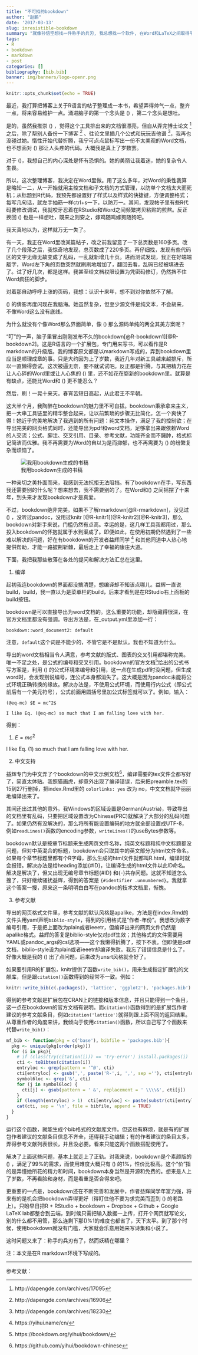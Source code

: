 ```yaml
---
title: "不可挡的bookdown"
author: "赵鹏"
date: '2017-03-13'
slug: inresistible-bookdown
summary: "就像孙悟空想找一件称手的兵刃, 我总想找一个软件, 在Word和LaTeX之间取得平衡. 现在, 她终于来了."
tags:
- R
- bookdown
- markdown
- post
categories: []
bibliography: [bib.bib]
banner: img/banners/logo-openr.png
---
```


```r
knitr::opts_chunk$set(echo = TRUE)
```

最近，我打算把博客上关于R语言的帖子整理成一本书，希望弄得帅气一点，整齐一点，将来容易维护一点。涌进脑子的第一个念头是 \(\LaTeX\) ，第二个念头是想吐。

<!--more-->

是的，虽然我推崇 \(\LaTeX\) ，觉得这个工具排出来的文档很漂亮，但自从弄完博士论文 ^[http://dapengde.com/archives/17095] 之后，除了帮别人备份一下博客 ^[http://dapengde.com/archives/16906] 、往论文里插几个公式和玩玩吉他谱 ^[http://dapengde.com/archives/18230]，我再也没碰过她。惰性开始代替折腾，我宁可点点鼠标写出一份不太美观的Word文档，也不想面对 \(\LaTeX\) 那让人头疼的代码。大概我是真上了岁数罢。

对于 \(\LaTeX\)，我想自己的内心深处是怀有恐惧的。她的美丽让我着迷，她的复杂令人生畏。

所以，这次整理博客，我决定在Word里做。用了这么多年，对Word的秉性我算是略知一二，从一开始就用主控文档和子文档的方式管理，以防单个文档太大而死机；从标题到R代码，我预先都设置好了样式以及样式的快捷键，方便调整格式；每写几句话，就左手抽筋一样ctrl+s一下，以防万一。其间，发现帖子里有些R代码要修改调试，我就咬牙忍着在RStudio和Word之间频繁拷贝粘贴的煎熬。反正换回 \(\LaTeX\) 也是一样想吐，既来之则安之，嫁鸡随鸡嫁狗随狗吧。

我天真地以为，这样就万无一失了。

有一天，我正在Word里改某篇帖子，改之前我留意了一下总页数是160多页。改了几个段落之后，我惊奇地发现，总页数成了220多页。再仔细找，发现有些代码区的文字无缘无故变成了乱码，一乱就新增几十页。进而测试发现，我正在好端端敲字，Word左下角的页数突然就刷刷地增加了，翻回去看，乱码已经被填进去了。试了好几次，都是这样。我甚至给文档权限设置为凭密码修订，仍然挡不住Word疯狂的脚步。

对着那自动呼呼上涨的页码，我想：认识十来年，想不到对你依然不了解。

\(\LaTeX\) 的倩影再度闪现在我脑海。她虽然复杂，但至少源文件是纯文本，不会胡来，不像Word这么没有底线。

为什么就没有个像Word那么界面简单，像 \(\LaTeX\) 那么源码单纯的两全其美方案呢？

“叮”的一声，脑子里冒出刚刚发布不久的bookdown[@R-bookdown1][@R-bookdown2]。这是R语言的一个扩展包，专门用来写书，可以看作是R markdown的升级版。我的博客原文都是以markdown写成的，弄到bookdown里应当是顺理成章的事。只是大约因为上了岁数，我近几年对新工具越来越排斥，所以一直懒得尝试。这次被逼无奈，要不就试试吧。反正都是折腾，与其把精力花在让人心碎的Word里或让人心焦的 \(\LaTeX\) 里，还不如花在崭新的bookdown里。就算是有缺点，还能比Word和 \(\LaTeX\) 更不能忍么？

然后，刷！一晃十来天。春宵苦短日高起，从此君王不早朝。

这大半个月，我陶醉在bookdown的魅力里不可自拔。bookdown秉承拿来主义，把一大串工具链里的精华整合起来，让以前繁琐的步骤无比简化，怎一个爽快了得！她近乎完美地解决了我遇到的所有问题：纯文本操作，满足了我的控制欲；在导出完美的网页格式同时，还能导出为pdf和word文档，足够拿出来跟依赖Word的人交流；公式、脚注、交叉引用、目录、参考文献，功能齐全而不臃肿，格式标记简洁而优雅。我不再需要为Word的自以为是而抑郁，也不再需要为 \(\LaTeX\) 的纷繁复杂而烦恼了。

![我用bookdown生成的书稿](http://dapengde.com/wp-content/uploads/2017/03/2017-03-14.png)

一种亲切之美扑面而来，我感到无法抗拒无法阻挡。有了bookdown在手，写东西我还需要别的什么呢？想来想去，我不需要别的了。在Word和\(\LaTeX\) 之间摇摆了十来年，到头来才发现bookdown才是真爱。

不过，bookdown绝非完美。如果不了解rmarkdown[@R-rmarkdown]，没见过 \(\LaTeX\) ，没听过pandoc，没用过knitr [@R-knitr1][@R-knitr2][@R-knitr3]，那么bookdown对新手来说，门槛仍然有点高。幸运的是，这几样工具我都用过，那么投入bookdown的怀抱就属于水到渠成了。即便如此，在使用初期仍然遇到了一些难以解决的问题，好在有bookdown的开发者益辉同学 ^[https://yihui.name/cn/] 和其他同道中人热心地提供帮助，才能一路披荆斩棘，最后走上了幸福的康庄大道。

下面，我把我那些散落在各处的提问和解决方法汇总在这里。

1. 编译

起初我连bookdown的界面都没搞清楚，想编译却不知该点哪儿。益辉一直说build，build，我一直以为是菜单栏的build，后来才看到是在RStudio右上面板的build按钮。

bookdown是可以直接导出为word文档的。这么重要的功能，却隐藏得很深，在官方文档里都没有强调。导出方法是，在_output.yml里添加一行：

```
bookdown::word_document2: default 
```

注意，`default`这个词是不能少的，不管它是不是默认。我也不知道为什么。

导出的word文档相当令人满意，参考文献的版式、图表的交叉引用都堪称完美。唯一不足之处，是公式的编号和交叉引用。bookdown的官方文档^[https://bookdown.org/yihui/bookdown/]给出的公式书写方案是，利用 \(\LaTeX\) 的公式环境来编号和引用，这一点在生成pdf时没问题，但生成word时，会发现别说编号，连公式本身都消失了。这大概是因为pandoc未能将公式环境正确转换的缘故。解决办法是，不使用公式环境，而使用行内公式（即公式前后有一个美元符号），公式前面用圆括号里加公式标签就可以了。例如，输入：

```
(@eq-mc) $E = mc^2$

I like Eq. (@eq-mc) so much that I am falling love with her.
```

得到：

(@eq-mc) $E = mc^2$

I like Eq. (@eq-mc) so much that I am falling love with her.

2. 中文支持

益辉专门为中文弄了个bookdown的中文示例文档^[https://github.com/yihui/bookdown-chinese]，编译需要的tex文件全都写好了，简直太体贴。我照猫画虎，却意外出现了编译错误，后来把preamble.tex的15到27行删掉，把index.Rmd里的 `colorlinks: yes` 改为 no，中文文档就华丽丽地编译出来了。

其间还出过其他的意外。我Windows的区域设置是German(Austria)，导致导出的文档里有乱码，只要把区域设置改为Chinese(PRC)就解决了大部分的乱码问题了。如果仍然有没解决的，那么将所有能设置编码的地方就全部设置成UTF-8，例如`readLines()`函数的encoding参数，`writeLines()`的useBytes参数等。

bookdown默认是按章节标题来生成网页文件名称，纯英文标题和纯中文标题都没问题，但对中英混合的标题，bookdown会只取其中的英文部分为html文件命名。如果每个章节标题里都有个R字母，那么生成的html文件就都叫R.html，编译时就会报错。解决办法是给heading添加{#ID}，让编译生成的html文件以此ID命名。解决是解决了，但又出现无编号章节标题{#ID} 和{-}共存问题。这就不知道怎么搜了，只好继续骚扰益辉，得到的答案是 `{#identifier .unnumbered}`。我就拿这个答案一搜，原来这一条明明白白写在pandoc的技术文档里，惭愧。

3. 参考文献

导出的网页格式文件里，参考文献的默认风格是apalike，方法是在index.Rmd的文件头用yaml声明`biblio-style`，得到的引用格式是“作者-年份”。我想改为数字编号引用，于是把上面改为plain或者ieeetr，但编译出来的网页文件仍然是apalike格式。益辉的答复是biblio-style仅对pdf生效；其他格式的文件需要用YAML或pandoc_args的csl选项——这个我懒得折腾了，按下不表。但即使是pdf文档，biblio-style设为plain或者ieeetr却编译失败。我忘了错误信息是什么了，好像大概是我的 \(\LaTeX\) 出了点问题，后来改为unsrt风格就全好了。

如果要引用R的扩展包，knitr提供了函数`write_bib()`，用来生成指定扩展包的文献库，但是跟`citation()`函数得到的经常不一致。例如：

```r
knitr::write_bib(c(.packages(), 'lattice', 'ggplot2'), 'packages.bib')
```

得到的参考文献是扩展包在CRAN上的链接和版本信息，并且只能得到一个条目，这一点在bookdown的官方文档有说明。而`citation()`函数得到的是扩展包作者建议的参考文献条目，例如`citation('lattice')`就得到跟上面不同的返回结果。从尊重作者的角度来讲，我倾向于使用`citation()`函数，所以自己写了个函数来代替`write_bib()`：

```r


mf_bib <- function(pkg = c('base'), bibfile = 'packages.bib'){
  pkg <- unique(pkg[order(pkg)])
  for (i in pkg){
    # if (class(try(citation(i))) == 'try-error') install.packages(i)
    cti <- toBibtex(citation(i))
    entryloc <- grep(pattern = '^@', cti)
    cti[entryloc] <- gsub(',', paste('R-',i, ',', sep =''), cti[entryloc])
    symbol6loc <- grep('&', cti)
    for (j in symbol6loc) {
      cti[j] <- gsub(pattern = ' &', replacement = ' \\\\&', cti[j])
    }
    if (length(entryloc) > 1)  cti[entryloc] <- paste(substr(cti[entryloc], 1, nchar(cti[entryloc])-1), 1:length(entryloc), ',', sep ='')
    cat(cti, sep = '\n', file = bibfile, append = TRUE)
  }
}
```

运行这个函数，就能生成个bib格式的文献库文件。但这也有麻烦，就是有的扩展包作者建议的文献条目信息不齐全，还得我手动编辑；有的作者建议的条目太多，弄得参考文献列表很长，并且没必要。看来只能这两个函数搭配使用了。

解决了上面这些问题，基本上就走上了正轨。对我来说，bookdown是个素颜版的 \(\LaTeX\) ，满足了99%的需求，而使用难度大概只有 \(\LaTeX\) 的1%，性价比极高。这个“价”指的是弄懂她所花的精力和时间，bookdown本身当然是开源和免费的。想来是人上了岁数，不再看脸和身材，而是看重是否合得来吧。

更重要的一点是，bookdown还在不断完善和发展中，作者益辉同学年富力强，将来有的是机会把bookdown弄得更好（得盯住他不要为求完美而歪到 \(\LaTeX\) 的老路上）。只盼早日把R + RStudio + bookdown + Dropbox + Github + Google LaTeX lab都整合到云端，到时候只需把输入数据一上传，打开个网页就写论文，别的什么都不用管，那么连剩下那\(\LaTeX\)%1的难度也都省了，天下太平。到了那个时候，使用bookdown就没有门槛，大家就会乐意用她来写诗集和小说了。

这时问题又来了：称手的兵刃有了，然而妖精在哪里？

注：本文是在R markdown环境下写成的。

-----

参考文献：
